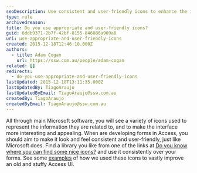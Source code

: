 ```yaml
---
seoDescription: Use consistent and user-friendly icons to enhance the interface of your Access forms and improve user experience.
type: rule
archivedreason:
title: Do you use appropriate and user-friendly icons?
guid: 6ddb9371-2b7f-42bf-8155-846086a909a8
uri: use-appropriate-and-user-friendly-icons
created: 2015-12-18T12:46:10.000Z
authors:
  - title: Adam Cogan
    url: https://ssw.com.au/people/adam-cogan
related: []
redirects:
  - do-you-use-appropriate-and-user-friendly-icons
lastUpdated: 2015-12-18T13:11:35.000Z
lastUpdatedBy: TiagoAraujo
lastUpdatedByEmail: TiagoAraujo@ssw.com.au
createdBy: TiagoAraujo
createdByEmail: TiagoAraujo@ssw.com.au
---
```


All through main Microsoft software, you will see a variety of icons used to represent the information they are related to, and to make the interface more interesting and appealing. When are developing forms in Access, you should aim to make it look and feel consistent and user-friendly, just like Microsoft does.
Find a library you like from one of the links at [Do you know where you can find some nice icons?](/where-to-find-nice-icons) and use it consistently over your forms. See some [examples](/use-clean-designs-when-creating-forms) of how we used these icons to vastly improve an old and stuffy Access UI.
